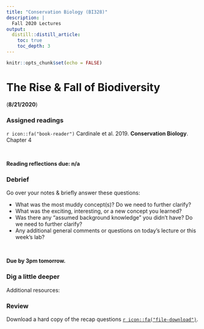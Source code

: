 ```yaml
---
title: "Conservation Biology (BI328)"
description: | 
  Fall 2020 Lectures
output:
  distill::distill_article:
    toc: true
    toc_depth: 3
---
```


```r

knitr::opts_chunk$set(echo = FALSE)

```

# The Rise & Fall of Biodiversity

(**8/21/2020**)

### Assigned readings

`r icon::fa("book-reader")` Cardinale et al. 2019. **Conservation Biology**. Chapter 4

<br>

**Reading reflections due: n/a**

### Debrief

Go over your notes & briefly answer these questions:

*	What was the most muddy concept(s)? Do we need to further clarify?
*	What was the exciting, interesting, or a new concept you learned?
*	Was there any “assumed background knowledge” you didn’t have? Do we need to further clarify?
*	Any additional general comments or questions on today's lecture or this week’s lab?

<br>

**Due by 3pm tomorrow.**


### Dig a little deeper

Additional resources:



### Review



Download a hard copy of the recap questions [`r icon::fa("file-download")`](/files/).
